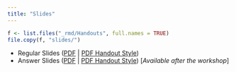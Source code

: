 ```yaml
---
title: "Slides"
---
```


```r
f <- list.files("_rmd/Handouts", full.names = TRUE)
file.copy(f, "slides/")
```




- Regular Slides ([PDF](slides/TWS - Intro to R through Figures 2020.pdf) | [PDF Handout Style](slides/TWS - Intro to R through Figures 2020-print.pdf))
- Answer Slides ([PDF](sliTWS - Intro to R through Figures 2020 - answers.pdf) | [PDF Handout Style](sliTWS - Intro to R through Figures 2020 - answers-print.pdf)) [*Available after the workshop*]
